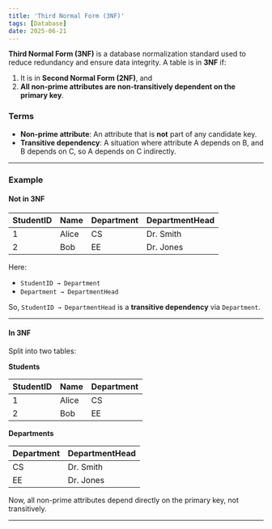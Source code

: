 ```yaml
---
title: 'Third Normal Form (3NF)'
tags: [Database]
date: 2025-06-21
---
```


**Third Normal Form (3NF)** is a database normalization standard used to reduce redundancy and ensure data integrity. A table is in **3NF** if:

1. It is in **Second Normal Form (2NF)**, and
2. **All non-prime attributes are non-transitively dependent on the primary key**.

### Terms

- **Non-prime attribute**: An attribute that is **not** part of any candidate key.
- **Transitive dependency**: A situation where attribute A depends on B, and B depends on C, so A depends on C indirectly.

---

### Example

#### Not in 3NF

| StudentID | Name  | Department | DepartmentHead |
| --------- | ----- | ---------- | -------------- |
| 1         | Alice | CS         | Dr. Smith      |
| 2         | Bob   | EE         | Dr. Jones      |

Here:

- `StudentID → Department`
- `Department → DepartmentHead`

So, `StudentID → DepartmentHead` is a **transitive dependency** via `Department`.

---

#### In 3NF

Split into two tables:

**Students**

| StudentID | Name  | Department |
| --------- | ----- | ---------- |
| 1         | Alice | CS         |
| 2         | Bob   | EE         |

**Departments**

| Department | DepartmentHead |
| ---------- | -------------- |
| CS         | Dr. Smith      |
| EE         | Dr. Jones      |

Now, all non-prime attributes depend directly on the primary key, not transitively.

---
